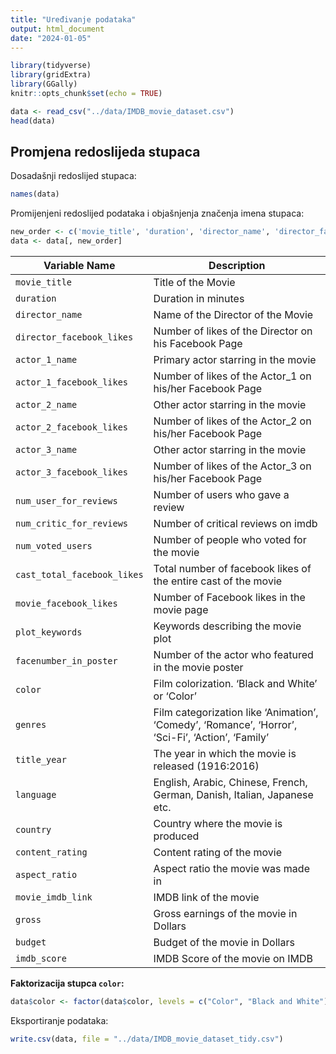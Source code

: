 ```yaml
---
title: "Uređivanje podataka"
output: html_document
date: "2024-01-05"
---
```


```r
library(tidyverse)
library(gridExtra)
library(GGally)
knitr::opts_chunk$set(echo = TRUE)
```

```r
data <- read_csv("../data/IMDB_movie_dataset.csv")
head(data)
```


## Promjena redoslijeda stupaca

Dosadašnji redoslijed stupaca:
```r
names(data)
```
Promijenjeni redoslijed podataka i objašnjenja značenja imena stupaca:

```r
new_order <- c('movie_title', 'duration', 'director_name', 'director_facebook_likes', 'actor_1_name', 'actor_1_facebook_likes', 'actor_2_name', 'actor_2_facebook_likes', 'actor_3_name', 'actor_3_facebook_likes', 'num_user_for_reviews', 'num_critic_for_reviews', 'num_voted_users', 'cast_total_facebook_likes', 'movie_facebook_likes', 'plot_keywords', 'facenumber_in_poster', 'color', 'genres', 'title_year', 'language', 'country', 'content_rating', 'aspect_ratio', 'movie_imdb_link', 'gross', 'budget', 'imdb_score')
data <- data[, new_order]
```

Variable Name  | 	Description
-------|----------------------
`movie_title` | 	Title of the Movie
`duration` | 	Duration in minutes
`director_name`  | Name of the Director of the Movie
`director_facebook_likes` |  Number of likes of the Director on his Facebook Page
`actor_1_name`	 | Primary actor starring in the movie
`actor_1_facebook_likes`	 | Number of likes of the Actor_1 on his/her Facebook Page
`actor_2_name`	 | Other actor starring in the movie
`actor_2_facebook_likes` | 	Number of likes of the Actor_2 on his/her Facebook Page
`actor_3_name` | Other actor starring in the movie
`actor_3_facebook_likes`	 | Number of likes of the Actor_3 on his/her Facebook Page
`num_user_for_reviews`	 | Number of users who gave a review
`num_critic_for_reviews`	 | Number of critical reviews on imdb
`num_voted_users`	 | Number of people who voted for the movie
`cast_total_facebook_likes`	 | Total number of facebook likes of the entire cast of the movie
`movie_facebook_likes` | Number of Facebook likes in the movie page
`plot_keywords`	 | Keywords describing the movie plot
`facenumber_in_poster`	 | Number of the actor who featured in the movie poster
`color`	 | Film colorization. ‘Black and White’ or ‘Color’
`genres`	 | Film categorization like ‘Animation’, ‘Comedy’, ‘Romance’, ‘Horror’, ‘Sci-Fi’, ‘Action’, ‘Family’
`title_year	`	 | The year in which the movie is released (1916:2016)
`language`	 | English, Arabic, Chinese, French, German, Danish, Italian, Japanese etc.
`country`	 | Country where the movie is produced
`content_rating` | Content rating of the movie
`aspect_ratio`	 | Aspect ratio the movie was made in
`movie_imdb_link`	 | IMDB link of the movie
`gross`	 | Gross earnings of the movie in Dollars
`budget`	 | Budget of the movie in Dollars
`imdb_score`	 | IMDB Score of the movie on IMDB

**Faktorizacija stupca `color`:**

```r
data$color <- factor(data$color, levels = c("Color", "Black and White"))
```

Eksportiranje podataka:

```r
write.csv(data, file = "../data/IMDB_movie_dataset_tidy.csv")
```

